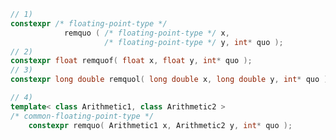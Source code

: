 ```cpp
// 1)
constexpr /* floating-point-type */
            remquo ( /* floating-point-type */ x,
                     /* floating-point-type */ y, int* quo );
// 2)
constexpr float remquof( float x, float y, int* quo );
// 3)
constexpr long double remquol( long double x, long double y, int* quo );
```
```cpp title="Additional Overloads"
// 4)
template< class Arithmetic1, class Arithmetic2 >
/* common-floating-point-type */
    constexpr remquo( Arithmetic1 x, Arithmetic2 y, int* quo );
```